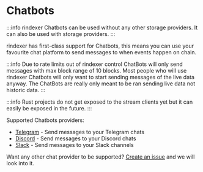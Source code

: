 # Chatbots

:::info
rindexer Chatbots can be used without any other storage providers. It can also be used with storage providers.
:::

rindexer has first-class support for Chatbots, this means you can use your favourite chat platform to
send messages to when events happen on chain.

:::info
Due to rate limits out of rindexer control ChatBots will only send messages with max block range of 10 blocks.
Most people who will use rindexer Chatbots will only want to start sending messages of the live data anyway.
The ChatBots are really only meant to be ran sending live data not historic data.
:::

:::info
Rust projects do not get exposed to the stream clients yet but it can easily be exposed in the future.
:::

Supported Chatbots providers:

- [Telegram](/docs/start-building/chatbots/telegram) - Send messages to your Telegram chats
- [Discord](/docs/start-building/chatbots/discord) - Send messages to your Discord chats
- [Slack](/docs/start-building/chatbots/slack) - Send messages to your Slack channels

Want any other chat provider to be supported? [Create an issue](https://github.com/joshstevens19/rindexer/issues/new) and we will look into it.